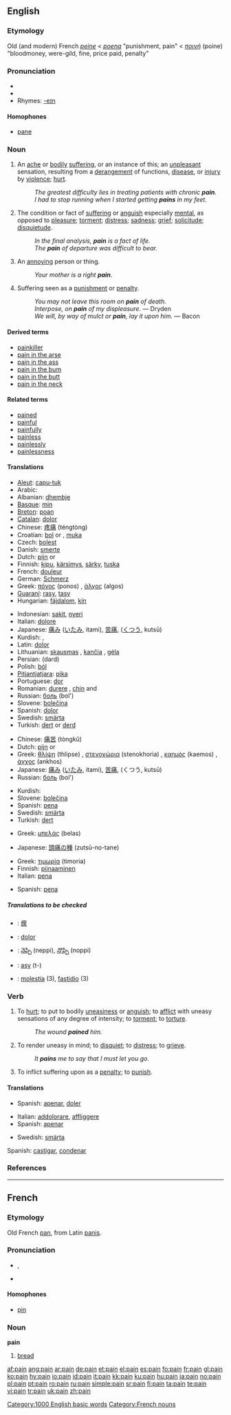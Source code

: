 {{see|Pain}}
{{wikipedia|dab=Pain}}
==English==

{{rank|memory|proved|plan|938|pain|official|loss|spot}}

===Etymology===
Old (and modern) French ''[[peine]]'' < {{L.}} ''[[poena]]'' "punishment, pain" < {{AGr.}}
''[[ποινή]]'' (poine) "bloodmoney, were-gild, fine, price paid, penalty"

===Pronunciation===
* {{IPA|/peɪn/}}
* {{audio|en-us-pain.ogg|Audio (US)}}
*Rhymes: [[Rhymes:English:-eɪn|-eɪn]]

====Homophones====
*[[pane]]

===Noun===
{{en-noun|s|-}}

# {{italbrac|countable and uncountable}} An [[ache]] or [[bodily]] [[suffering]], or an instance of this; an [[unpleasant]] sensation, resulting from a [[derangement]] of functions, [[disease]], or [[injury]] by [[violence]]; [[hurt]].
#: ''The greatest difficulty lies in treating patients with chronic '''pain'''.''
#: ''I had to stop running when I started getting '''pains''' in my feet.''
# {{uncountable}} The condition or fact of [[suffering]] or [[anguish]] especially [[mental]], as opposed to [[pleasure]]; [[torment]]; [[distress]]; [[sadness]]; [[grief]]; [[solicitude]]; [[disquietude]].
#: ''In the final analysis, '''pain''' is a fact of life.''
#: ''The '''pain''' of departure was difficult to bear.''
# {{countable}} An [[annoy]]ing person or thing.
#: ''Your mother is a right '''pain'''.''
# {{uncountable}} {{obsolete}} Suffering seen as a [[punishment]] or [[penalty]].
#: ''You may not leave this room on '''pain''' of death.''
#: ''Interpose, on '''pain''' of my displeasure.'' &mdash; Dryden
#: ''We will, by way of mulct or '''pain''', lay it upon him.'' &mdash; Bacon

====Derived terms====
*[[painkiller]]
*[[pain in the arse]]
*[[pain in the ass]]
*[[pain in the bum]]
*[[pain in the butt]]
*[[pain in the neck]]

====Related terms====
*[[pained]]
*[[painful]]
*[[painfully]]
*[[painless]]
*[[painlessly]]
*[[painlessness]]

====Translations====
{{trans-top|ache or bodily suffering}}
*[[Aleut]]: [[capu-tuk]]
*Arabic: {{ARchar|[[ألم]]}}
*Albanian: [[dhembje]] {{f|p}}
*[[Basque]]: [[min]]
*[[Breton]]: [[poan]] {{f}}
*[[Catalan]]: [[dolor]] {{m}}
*Chinese: [[疼痛]] (téngtòng)
*Croatian: [[bol]] {{f}} or {{m}}, [[muka]] {{f}}
*Czech: [[bolest]] {{f}}
*Danish: [[smerte]]
*Dutch: [[pijn]] {{m}} or {{f}}
*Finnish: [[kipu]], [[kärsimys]], [[särky]], [[tuska]]
*French: [[douleur]] {{m}}
*German: [[Schmerz]] {{m}}
*Greek: [[πόνος]] (ponos) {{m}}, [[άλγος]] (algos) {{n}}
*[[Guaraní]]: [[rasy]], [[tasy]]
*Hungarian: [[fájdalom]], [[kín]]
{{trans-mid}}
*Indonesian: [[sakit]], [[nyeri]]
*Italian: [[dolore]] {{m}}
*Japanese: [[痛み]] ([[いたみ]], itami), [[苦痛]], ([[くつう]], kutsū)
*Kurdish: {{KUchar|[[ئازار]]}}, {{KUchar|[[ژان]]}}
*Latin: [[dolor]] {{m}}
*Lithuanian: [[skausmas]] {{m}}, [[kančia]] {{f}}, [[gėla]] {{f}}
*Persian: {{FAchar|[[درد]]}} (dard)
*Polish: [[ból]] {{m}}
*[[Pitjantjatjara]]: [[pika]]
*Portuguese: [[dor]] {{m}}
*Romanian: [[durere]] {{f}}, [[chin]] {{f}} and {{m}}
*Russian: [[боль]] (bol') {{f}}
*Slovene: [[bolečina]] {{f}}
*Spanish: [[dolor]] {{m}}
*Swedish: [[smärta]] {{c}}
*Turkish: [[dert]] or [[derd]]
{{trans-bottom}}

{{trans-top|suffering or anguish, especially mental}}
*Chinese: [[痛苦]] (tòngkǔ)
*Dutch: [[pijn]] {{m}} or {{f}}
*Greek: [[θλίψη]] (thlipse) {{f}}, [[στενοχώρια]] (stenokhoria) {{f}}, [[καημός]] (kaemos) {{m}}, [[άγχος]] (ankhos) {{n}}
*Japanese: [[痛み]] ([[いたみ]], itami), [[苦痛]], (くつう, kutsū)
*Russian: [[боль]] (bol') {{f}}
{{trans-mid}}
*Kurdish: {{KUchar|[[ده‌رد]]}}
*Slovene: [[bolečina]] {{f}}
*Spanish: [[pena]] {{f}}
*Swedish: [[smärta]] {{c}}
*Turkish: [[dert]]
{{trans-bottom}}

{{trans-top|annoying person or thing}}
*Greek: [[μπελάς]] (belas) {{m}}
{{trans-mid}}
*Japanese: [[頭痛の種]] (zutsū-no-tane)
{{trans-bottom}}

{{trans-top|suffering as punishment}}
*Greek: [[τιμωρία]] (timoria) {{f}}
*Finnish: [[piinaaminen]]
*Italian: [[pena]] {{f}}
{{trans-mid}}
*Spanish: [[pena]] {{f}}
{{trans-bottom}}

=====Translations to be checked=====
{{checktrans}}

*{{ttbc|CJKV Characters}}: [[瘝]]
*{{ttbc|Interlingua}}: [[dolor]]
*{{ttbc|Telugu}}: [[నెప్పి]] (neppi), [[నొప్పి]] (noppi)
*{{ttbc|Tupinambá}}: [[asy]] (t-)
*{{ttbc|Spanish}}: [[molestia]] (3), [[fastidio]] (3)

===Verb===
{{en-verb}}

# {{transitive}} To [[hurt]]; to put to bodily [[uneasiness]] or [[anguish]]; to [[afflict]] with uneasy sensations of any degree of intensity; to [[torment]]; to [[torture]].
#: ''The wound '''pained''' him.''
# {{transitive}} To render uneasy in mind; to [[disquiet]]; to [[distress]]; to [[grieve]].
#: ''It '''pains''' me to say that I must let you go.''
# {{transitive}} {{obsolete}} To inflict suffering upon as a [[penalty]]; to [[punish]].

====Translations====
{{trans-top|to hurt; to put to bodily uneasiness or anguish}}
*Spanish: [[apenar]], [[doler]]
{{trans-mid}}
{{trans-bottom}}

{{trans-top|to render uneasy in mind, to grieve}}
*Italian: [[addolorare]], [[affliggere]]
*Spanish: [[apenar]]
{{trans-mid}}
*Swedish: [[smärta]]
{{trans-bottom}}

{{trans-top|to inflict suffering upon as a penalty}}
Spanish: [[castigar]], [[condenar]]
{{trans-mid}}
{{trans-bottom}}

===References===
{{R:Webster 1913}}

[[Category:1000 English basic words]]

----

==French==

===Etymology===
Old French [[pan]], from Latin [[panis]].

===Pronunciation===
*{{IPA|/pɛ̃/}}, {{SAMPA|/pE~/}}
*{{audio|Fr-Pain-fr-Paris.ogg|Audio (FR)}}

====Homophones====
*[[pin]]

===Noun===
'''pain''' {{m}}

# [[bread]]

[[Category:French nouns]]

[[af:pain]]
[[ang:pain]]
[[ar:pain]]
[[de:pain]]
[[et:pain]]
[[el:pain]]
[[es:pain]]
[[fo:pain]]
[[fr:pain]]
[[gl:pain]]
[[ko:pain]]
[[hy:pain]]
[[io:pain]]
[[id:pain]]
[[it:pain]]
[[kk:pain]]
[[ku:pain]]
[[hu:pain]]
[[ja:pain]]
[[no:pain]]
[[pl:pain]]
[[pt:pain]]
[[ro:pain]]
[[ru:pain]]
[[simple:pain]]
[[sr:pain]]
[[fi:pain]]
[[ta:pain]]
[[te:pain]]
[[vi:pain]]
[[tr:pain]]
[[uk:pain]]
[[zh:pain]]